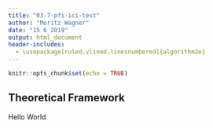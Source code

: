 ```yaml
---
title: "03-7-pfi-ici-test"
author: "Moritz Wagner"
date: "15 6 2019"
output: html_document
header-includes:
  - \usepackage[ruled,vlined,linesnumbered]{algorithm2e}
---
```

```r
knitr::opts_chunk$set(echo = TRUE)
```

## Theoretical Framework

Hello World